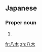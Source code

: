 ==Japanese==
{{ja-kanjitab|や|yomi=k|r=y|き|k2=ぎ}}
{{wikipedia|lang=ja}}
{{wikipedia|lang=ja|八木氏}}

===Proper noun===
{{ja-pos|proper|やぎ}}

# {{surname|lang=ja|sort=やぎ}}

[[fr:八木]]
[[zh:八木]]